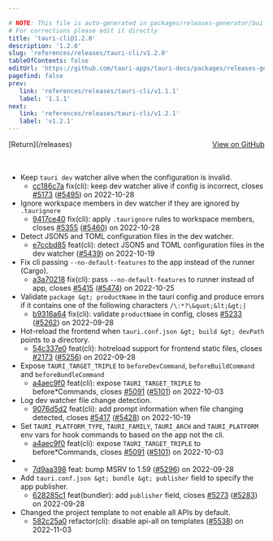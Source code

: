 ```yaml
---

# NOTE: This file is auto-generated in packages/releases-generator/build.ts
# For corrections please edit it directly
title: 'tauri-cli@1.2.0'
description: '1.2.0'
slug: 'references/releases/tauri-cli/v1.2.0'
tableOfContents: false
editUrl: 'https://github.com/tauri-apps/tauri-docs/packages/releases-generator/build.ts'
pagefind: false
prev:
   link: 'references/releases/tauri-cli/v1.1.1'
   label: '1.1.1'
next:
   link: 'references/releases/tauri-cli/v1.2.1'
   label: 'v1.2.1'
---
```


			

<ReleaseSidebar slug="references/releases/tauri-cli"  packageName="tauri-cli" />

<div style="margin-bottom:3rem; display: flex; justify-content: space-between; align-items: center"><span>[Return](/releases)</span><span><a href="https://github.com/tauri-apps/tauri/releases/tag/tauri-cli-v1.2.0">View on GitHub</a></span></div>

- Keep `tauri dev` watcher alive when the configuration is invalid.
  - [cc186c7a](https://www.github.com/tauri-apps/tauri/commit/cc186c7a0eab1c364f8b58101f86979ae4ed3d03) fix(cli): keep dev watcher alive if config is incorrect, closes [#5173](https://www.github.com/tauri-apps/tauri/pull/5173) ([#5495](https://www.github.com/tauri-apps/tauri/pull/5495)) on 2022-10-28
- Ignore workspace members in dev watcher if they are ignored by `.taurignore`
  - [9417ce40](https://www.github.com/tauri-apps/tauri/commit/9417ce401c4985e97245ce02d3b7cc31fb4bf59e) fix(cli): apply `.taurignore` rules to workspace members, closes [#5355](https://www.github.com/tauri-apps/tauri/pull/5355) ([#5460](https://www.github.com/tauri-apps/tauri/pull/5460)) on 2022-10-28
- Detect JSON5 and TOML configuration files in the dev watcher.
  - [e7ccbd85](https://www.github.com/tauri-apps/tauri/commit/e7ccbd8573f6b9124e80c0b67fa2365729c3c196) feat(cli): detect JSON5 and TOML configuration files in the dev watcher ([#5439](https://www.github.com/tauri-apps/tauri/pull/5439)) on 2022-10-19
- Fix cli passing `--no-default-features` to the app instead of the runner (Cargo).
  - [a3a70218](https://www.github.com/tauri-apps/tauri/commit/a3a70218f3cc438b4875a046a182ca44dab357ae) fix(cli): pass `--no-default-features` to runner instead of app, closes [#5415](https://www.github.com/tauri-apps/tauri/pull/5415) ([#5474](https://www.github.com/tauri-apps/tauri/pull/5474)) on 2022-10-25
- Validate `package &gt; productName` in the tauri config and produce errors if it contains one of the following characters `/\:*?\&quot;&lt;&gt;|`
  - [b9316a64](https://www.github.com/tauri-apps/tauri/commit/b9316a64eaa9348c79efafb8b94960d9b4d5b27a) fix(cli): validate `productName` in config, closes [#5233](https://www.github.com/tauri-apps/tauri/pull/5233) ([#5262](https://www.github.com/tauri-apps/tauri/pull/5262)) on 2022-09-28
- Hot-reload the frontend when `tauri.conf.json &gt; build &gt; devPath` points to a directory.
  - [54c337e0](https://www.github.com/tauri-apps/tauri/commit/54c337e06f3bc624c4780cf002bc54790f446c90) feat(cli): hotreload support for frontend static files, closes [#2173](https://www.github.com/tauri-apps/tauri/pull/2173) ([#5256](https://www.github.com/tauri-apps/tauri/pull/5256)) on 2022-09-28
- Expose `TAURI_TARGET_TRIPLE` to `beforeDevCommand`, `beforeBuildCommand` and `beforeBundleCommand`
  - [a4aec9f0](https://www.github.com/tauri-apps/tauri/commit/a4aec9f0a864ec6d7712db8bd50989d9c2e2fd2e) feat(cli): expose `TAURI_TARGET_TRIPLE` to before\*Commands, closes [#5091](https://www.github.com/tauri-apps/tauri/pull/5091) ([#5101](https://www.github.com/tauri-apps/tauri/pull/5101)) on 2022-10-03
- Log dev watcher file change detection.
  - [9076d5d2](https://www.github.com/tauri-apps/tauri/commit/9076d5d2e76d432aef475ba403e9ab5bd3b9d2b0) feat(cli): add prompt information when file changing detected, closes [#5417](https://www.github.com/tauri-apps/tauri/pull/5417) ([#5428](https://www.github.com/tauri-apps/tauri/pull/5428)) on 2022-10-19
- Set `TAURI_PLATFORM_TYPE`, `TAURI_FAMILY`, `TAURI_ARCH` and `TAURI_PLATFORM` env vars for hook commands to based on the app not the cli.
  - [a4aec9f0](https://www.github.com/tauri-apps/tauri/commit/a4aec9f0a864ec6d7712db8bd50989d9c2e2fd2e) feat(cli): expose `TAURI_TARGET_TRIPLE` to before\*Commands, closes [#5091](https://www.github.com/tauri-apps/tauri/pull/5091) ([#5101](https://www.github.com/tauri-apps/tauri/pull/5101)) on 2022-10-03
- - [7d9aa398](https://www.github.com/tauri-apps/tauri/commit/7d9aa3987efce2d697179ffc33646d086c68030c) feat: bump MSRV to 1.59 ([#5296](https://www.github.com/tauri-apps/tauri/pull/5296)) on 2022-09-28
- Add `tauri.conf.json &gt; bundle &gt; publisher` field to specify the app publisher.
  - [628285c1](https://www.github.com/tauri-apps/tauri/commit/628285c1cf43f03ed62378f3b6cc0c991317526f) feat(bundler): add `publisher` field, closes [#5273](https://www.github.com/tauri-apps/tauri/pull/5273) ([#5283](https://www.github.com/tauri-apps/tauri/pull/5283)) on 2022-09-28
- Changed the project template to not enable all APIs by default.
  - [582c25a0](https://www.github.com/tauri-apps/tauri/commit/582c25a0f0fa2725d786ec4edd0defe7811ad6e8) refactor(cli): disable api-all on templates ([#5538](https://www.github.com/tauri-apps/tauri/pull/5538)) on 2022-11-03

